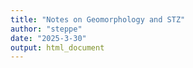 ```yaml
---
title: "Notes on Geomorphology and STZ"
author: "steppe"
date: "2025-3-30"
output: html_document
---
```



